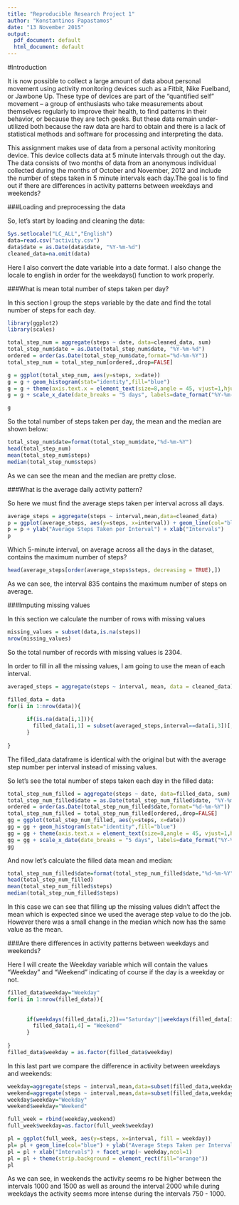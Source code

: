 ```yaml
---
title: "Reproducible Research Project 1"
author: "Konstantinos Papastamos"
date: "13 November 2015"
output:
  pdf_document: default
  html_document: default
---
```


#Introduction

It is now possible to collect a large amount of data about personal movement using activity monitoring devices such as a Fitbit, Nike Fuelband, or Jawbone Up. These type of devices are part of the "quantified self" movement -- a group of enthusiasts who take measurements about themselves regularly to improve their health, to find patterns in their behavior, or because they are tech geeks. But these data remain under-utilized both because the raw data are hard to obtain and there is a lack of statistical methods and software for processing and interpreting the data.

This assignment makes use of data from a personal activity monitoring device. This device collects data at 5 minute intervals through out the day. The data consists of two months of data from an anonymous individual collected during the months of October and November, 2012 and include the number of steps taken in 5 minute intervals each day.The goal is to find out if there are differences in activity patterns between weekdays and weekends?

###Loading and preprocessing the data

So, let's start by loading and cleaning the data:
```r
Sys.setlocale("LC_ALL","English")
data=read.csv("activity.csv")
data$date = as.Date(data$date, "%Y-%m-%d")
cleaned_data=na.omit(data)
```
Here I also convert the date variable into a date format.
I also change the locale to english in order for the weekdays() function to work properly.

###What is mean total number of steps taken per day?

In this section I group the steps variable by the date and find the total number of steps for each day.
```r

library(ggplot2)
library(scales)

total_step_num = aggregate(steps ~ date, data=cleaned_data, sum)
total_step_num$date = as.Date(total_step_num$date, "%Y-%m-%d")
ordered = order(as.Date(total_step_num$date,format="%d-%m-%Y"))
total_step_num = total_step_num[ordered,,drop=FALSE]

g = ggplot(total_step_num, aes(y=steps, x=date)) 
g = g + geom_histogram(stat="identity",fill="blue") 
g = g + theme(axis.text.x = element_text(size=8,angle = 45, vjust=1,hjust=1))
g = g + scale_x_date(date_breaks = "5 days", labels=date_format("%Y-%m-%d"))

g
```

So the total number of steps taken per day, the mean and the median are shown below:
```r
total_step_num$date=format(total_step_num$date,"%d-%m-%Y")
head(total_step_num)
mean(total_step_num$steps)
median(total_step_num$steps)
```
As we can see the mean and the median are pretty close.

###What is the average daily activity pattern?

So here we must find the average steps taken per interval across all days.

```r
average_steps = aggregate(steps ~ interval,mean,data=cleaned_data)
p = ggplot(average_steps, aes(y=steps, x=interval)) + geom_line(col="blue") 
p = p + ylab("Average Steps Taken per Interval") + xlab("Intervals")
p
```

Which 5-minute interval, on average across all the days in the dataset, contains the maximum number of steps?
```r
head(average_steps[order(average_steps$steps, decreasing = TRUE),])
```
As we can see, the interval 835 contains the maximum number of steps on average.

###Imputing missing values

In this section we calculate the number of rows with missing values
```r
missing_values = subset(data,is.na(steps))
nrow(missing_values)
```
So the total number of records with missing values is 2304.

In order to fill in all the missing values, I am going to use the mean of each interval.
```r
averaged_steps = aggregate(steps ~ interval, mean, data = cleaned_data)

filled_data = data
for(i in 1:nrow(data)){
 
      if(is.na(data[i,1])){
        filled_data[i,1] = subset(averaged_steps,interval==data[i,3])[,2]
      } 
  
}
```

The filled_data dataframe is identical with the original but with the average step number per interval instead of missing values.

So let's see the total number of steps taken each day in the filled data:
```r
total_step_num_filled = aggregate(steps ~ date, data=filled_data, sum)
total_step_num_filled$date = as.Date(total_step_num_filled$date, "%Y-%m-%d")
ordered = order(as.Date(total_step_num_filled$date,format="%d-%m-%Y"))
total_step_num_filled = total_step_num_filled[ordered,,drop=FALSE]
gg = ggplot(total_step_num_filled, aes(y=steps, x=date)) 
gg = gg + geom_histogram(stat="identity",fill="blue") 
gg = gg + theme(axis.text.x = element_text(size=8,angle = 45, vjust=1,hjust=1))
gg = gg + scale_x_date(date_breaks = "5 days", labels=date_format("%Y-%m-%d"))
gg
```

And now let's calculate the filled data mean and median:

```r
total_step_num_filled$date=format(total_step_num_filled$date,"%d-%m-%Y")
head(total_step_num_filled)
mean(total_step_num_filled$steps)
median(total_step_num_filled$steps)
```

In this case we can see that filling up the missing values didn't affect the mean which is expected since we used the average step value to do the job. However there was a small change in the median which now has the same value as the mean.

###Are there differences in activity patterns between weekdays and weekends?

Here I will create the Weekday variable which will contain the values "Weekday" and "Weekend" indicating of course if the day is a weekday or not.
```r
filled_data$weekday="Weekday"
for(i in 1:nrow(filled_data)){
 
  
      if(weekdays(filled_data[i,2])=="Saturday"||weekdays(filled_data[i,2])=="Sunday"){
        filled_data[i,4] = "Weekend"
      } 
  
}
filled_data$weekday = as.factor(filled_data$weekday)
```


In this last part we compare the difference in activity between weekdays and weekends:
```r
weekday=aggregate(steps ~ interval,mean,data=subset(filled_data,weekday=="Weekday"))
weekend=aggregate(steps ~ interval,mean,data=subset(filled_data,weekday=="Weekend"))
weekday$weekday="Weekday"
weekend$weekday="Weekend"

full_week = rbind(weekday,weekend)
full_week$weekday=as.factor(full_week$weekday)

pl = ggplot(full_week, aes(y=steps, x=interval, fill = weekday)) 
pl= pl + geom_line(col="blue") + ylab("Average Steps Taken per Interval") 
pl = pl + xlab("Intervals") + facet_wrap(~ weekday,ncol=1) 
pl = pl + theme(strip.background = element_rect(fill="orange"))
pl
```

As we can see, in weekends the activity seems ro be higher between the intervals 1000 and 1500 as well as around the interval 2000 while during weekdays the activity seems more intense during the intervals 750 - 1000.














